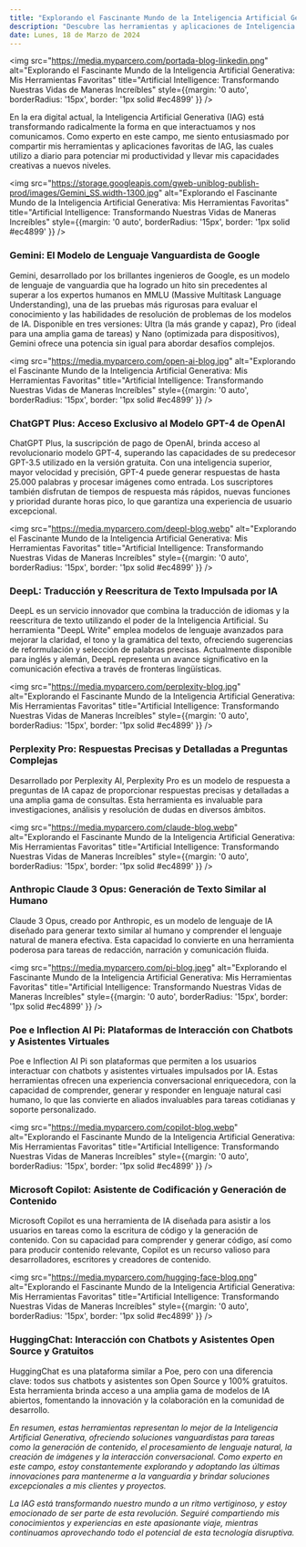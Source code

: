 ```yaml
---
title: "Explorando el Fascinante Mundo de la Inteligencia Artificial Generativa: Mis Herramientas Favoritas"
description: "Descubre las herramientas y aplicaciones de Inteligencia Artificial Generativa que utilizo a diario para potenciar mi productividad y llevar mis capacidades creativas a nuevos niveles."
date: Lunes, 18 de Marzo de 2024
---
```

<img src="https://media.myparcero.com/portada-blog-linkedin.png" alt="Explorando el Fascinante Mundo de la Inteligencia Artificial Generativa: Mis Herramientas Favoritas" title="Artificial Intelligence: Transformando Nuestras Vidas de Maneras Increíbles" style={{margin: '0 auto', borderRadius: '15px', border: '1px solid #ec4899' }} />


En la era digital actual, la Inteligencia Artificial Generativa (IAG) está transformando radicalmente la forma en que interactuamos y nos comunicamos. Como experto en este campo, me siento entusiasmado por compartir mis herramientas y aplicaciones favoritas de IAG, las cuales utilizo a diario para potenciar mi productividad y llevar mis capacidades creativas a nuevos niveles.

<img src="https://storage.googleapis.com/gweb-uniblog-publish-prod/images/Gemini_SS.width-1300.jpg" alt="Explorando el Fascinante Mundo de la Inteligencia Artificial Generativa: Mis Herramientas Favoritas" title="Artificial Intelligence: Transformando Nuestras Vidas de Maneras Increíbles" style={{margin: '0 auto', borderRadius: '15px', border: '1px solid #ec4899' }} />


### Gemini: El Modelo de Lenguaje Vanguardista de Google

Gemini, desarrollado por los brillantes ingenieros de Google, es un modelo de lenguaje de vanguardia que ha logrado un hito sin precedentes al superar a los expertos humanos en MMLU (Massive Multitask Language Understanding), una de las pruebas más rigurosas para evaluar el conocimiento y las habilidades de resolución de problemas de los modelos de IA. Disponible en tres versiones: Ultra (la más grande y capaz), Pro (ideal para una amplia gama de tareas) y Nano (optimizada para dispositivos), Gemini ofrece una potencia sin igual para abordar desafíos complejos.

<img src="https://media.myparcero.com/open-ai-blog.jpg" alt="Explorando el Fascinante Mundo de la Inteligencia Artificial Generativa: Mis Herramientas Favoritas" title="Artificial Intelligence: Transformando Nuestras Vidas de Maneras Increíbles" style={{margin: '0 auto', borderRadius: '15px', border: '1px solid #ec4899' }} />


### ChatGPT Plus: Acceso Exclusivo al Modelo GPT-4 de OpenAI

ChatGPT Plus, la suscripción de pago de OpenAI, brinda acceso al revolucionario modelo GPT-4, superando las capacidades de su predecesor GPT-3.5 utilizado en la versión gratuita. Con una inteligencia superior, mayor velocidad y precisión, GPT-4 puede generar respuestas de hasta 25.000 palabras y procesar imágenes como entrada. Los suscriptores también disfrutan de tiempos de respuesta más rápidos, nuevas funciones y prioridad durante horas pico, lo que garantiza una experiencia de usuario excepcional.

<img src="https://media.myparcero.com/deepl-blog.webp" alt="Explorando el Fascinante Mundo de la Inteligencia Artificial Generativa: Mis Herramientas Favoritas" title="Artificial Intelligence: Transformando Nuestras Vidas de Maneras Increíbles" style={{margin: '0 auto', borderRadius: '15px', border: '1px solid #ec4899' }} />


### DeepL: Traducción y Reescritura de Texto Impulsada por IA

DeepL es un servicio innovador que combina la traducción de idiomas y la reescritura de texto utilizando el poder de la Inteligencia Artificial. Su herramienta "DeepL Write" emplea modelos de lenguaje avanzados para mejorar la claridad, el tono y la gramática del texto, ofreciendo sugerencias de reformulación y selección de palabras precisas. Actualmente disponible para inglés y alemán, DeepL representa un avance significativo en la comunicación efectiva a través de fronteras lingüísticas.

<img src="https://media.myparcero.com/perplexity-blog.jpg" alt="Explorando el Fascinante Mundo de la Inteligencia Artificial Generativa: Mis Herramientas Favoritas" title="Artificial Intelligence: Transformando Nuestras Vidas de Maneras Increíbles" style={{margin: '0 auto', borderRadius: '15px', border: '1px solid #ec4899' }} />


### Perplexity Pro: Respuestas Precisas y Detalladas a Preguntas Complejas

Desarrollado por Perplexity AI, Perplexity Pro es un modelo de respuesta a preguntas de IA capaz de proporcionar respuestas precisas y detalladas a una amplia gama de consultas. Esta herramienta es invaluable para investigaciones, análisis y resolución de dudas en diversos ámbitos.

<img src="https://media.myparcero.com/claude-blog.webp" alt="Explorando el Fascinante Mundo de la Inteligencia Artificial Generativa: Mis Herramientas Favoritas" title="Artificial Intelligence: Transformando Nuestras Vidas de Maneras Increíbles" style={{margin: '0 auto', borderRadius: '15px', border: '1px solid #ec4899' }} />


### Anthropic Claude 3 Opus: Generación de Texto Similar al Humano

Claude 3 Opus, creado por Anthropic, es un modelo de lenguaje de IA diseñado para generar texto similar al humano y comprender el lenguaje natural de manera efectiva. Esta capacidad lo convierte en una herramienta poderosa para tareas de redacción, narración y comunicación fluida.

<img src="https://media.myparcero.com/pi-blog.jpeg" alt="Explorando el Fascinante Mundo de la Inteligencia Artificial Generativa: Mis Herramientas Favoritas" title="Artificial Intelligence: Transformando Nuestras Vidas de Maneras Increíbles" style={{margin: '0 auto', borderRadius: '15px', border: '1px solid #ec4899' }} />


### Poe e Inflection AI Pi: Plataformas de Interacción con Chatbots y Asistentes Virtuales

Poe e Inflection AI Pi son plataformas que permiten a los usuarios interactuar con chatbots y asistentes virtuales impulsados por IA. Estas herramientas ofrecen una experiencia conversacional enriquecedora, con la capacidad de comprender, generar y responder en lenguaje natural casi humano, lo que las convierte en aliados invaluables para tareas cotidianas y soporte personalizado.

<img src="https://media.myparcero.com/copilot-blog.webp" alt="Explorando el Fascinante Mundo de la Inteligencia Artificial Generativa: Mis Herramientas Favoritas" title="Artificial Intelligence: Transformando Nuestras Vidas de Maneras Increíbles" style={{margin: '0 auto', borderRadius: '15px', border: '1px solid #ec4899' }} />


### Microsoft Copilot: Asistente de Codificación y Generación de Contenido

Microsoft Copilot es una herramienta de IA diseñada para asistir a los usuarios en tareas como la escritura de código y la generación de contenido. Con su capacidad para comprender y generar código, así como para producir contenido relevante, Copilot es un recurso valioso para desarrolladores, escritores y creadores de contenido.

<img src="https://media.myparcero.com/hugging-face-blog.png" alt="Explorando el Fascinante Mundo de la Inteligencia Artificial Generativa: Mis Herramientas Favoritas" title="Artificial Intelligence: Transformando Nuestras Vidas de Maneras Increíbles" style={{margin: '0 auto', borderRadius: '15px', border: '1px solid #ec4899' }} />


### HuggingChat: Interacción con Chatbots y Asistentes Open Source y Gratuitos

HuggingChat es una plataforma similar a Poe, pero con una diferencia clave: todos sus chatbots y asistentes son Open Source y 100% gratuitos. Esta herramienta brinda acceso a una amplia gama de modelos de IA abiertos, fomentando la innovación y la colaboración en la comunidad de desarrollo.

_En resumen, estas herramientas representan lo mejor de la Inteligencia Artificial Generativa, ofreciendo soluciones vanguardistas para tareas como la generación de contenido, el procesamiento de lenguaje natural, la creación de imágenes y la interacción conversacional. Como experto en este campo, estoy constantemente explorando y adoptando las últimas innovaciones para mantenerme a la vanguardia y brindar soluciones excepcionales a mis clientes y proyectos._

_La IAG está transformando nuestro mundo a un ritmo vertiginoso, y estoy emocionado de ser parte de esta revolución. Seguiré compartiendo mis conocimientos y experiencias en este apasionante viaje, mientras continuamos aprovechando todo el potencial de esta tecnología disruptiva._
